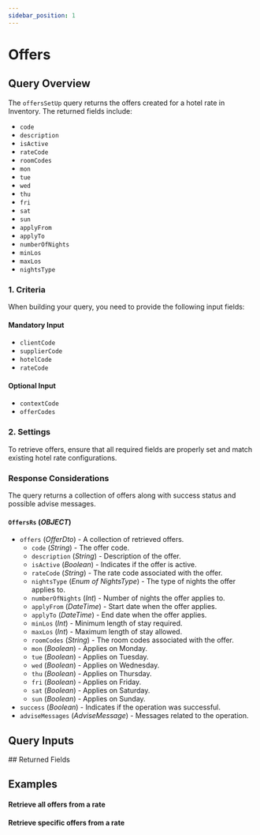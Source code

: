 ```yaml
---
sidebar_position: 1
---
```




# Offers

## Query Overview

The `offersSetUp` query returns the offers created for a hotel rate in Inventory. The returned fields include:

* `code`
* `description`
* `isActive`
* `rateCode`
* `roomCodes`
* `mon`
* `tue`
* `wed`
* `thu`
* `fri`
* `sat`
* `sun`
* `applyFrom`
* `applyTo`
* `numberOfNights`
* `minLos`
* `maxLos`
* `nightsType`

### 1. Criteria

When building your query, you need to provide the following input fields:

#### Mandatory Input
* `clientCode`
* `supplierCode`
* `hotelCode`
* `rateCode`

#### Optional Input
* `contextCode`
* `offerCodes`

### 2. Settings

To retrieve offers, ensure that all required fields are properly set and match existing hotel rate configurations.

### Response Considerations

The query returns a collection of offers along with success status and possible advise messages.

#### `OffersRs` (*OBJECT*)
* `offers` (*OfferDto*) - A collection of retrieved offers.
  * `code` (*String*) - The offer code.
  * `description` (*String*) - Description of the offer.
  * `isActive` (*Boolean*) - Indicates if the offer is active.
  * `rateCode` (*String*) - The rate code associated with the offer.
  * `nightsType` (*Enum of NightsType*) - The type of nights the offer applies to.
  * `numberOfNights` (*Int*) - Number of nights the offer applies to.
  * `applyFrom` (*DateTime*) - Start date when the offer applies.
  * `applyTo` (*DateTime*) - End date when the offer applies.
  * `minLos` (*Int*) - Minimum length of stay required.
  * `maxLos` (*Int*) - Maximum length of stay allowed.
  * `roomCodes` (*String*) - The room codes associated with the offer.
  * `mon` (*Boolean*) - Applies on Monday.
  * `tue` (*Boolean*) - Applies on Tuesday.
  * `wed` (*Boolean*) - Applies on Wednesday.
  * `thu` (*Boolean*) - Applies on Thursday.
  * `fri` (*Boolean*) - Applies on Friday.
  * `sat` (*Boolean*) - Applies on Saturday.
  * `sun` (*Boolean*) - Applies on Sunday.
* `success` (*Boolean*) - Indicates if the operation was successful.
* `adviseMessages` (*AdviseMessage*) - Messages related to the operation.

## Query Inputs

<InventoryOffersSetupFilterInput />
## Returned Fields

<OffersRs />


## Examples

#### Retrieve all offers from a rate

<GraphqlSample query={offersSetUpQuery} variables={offersSetUpVariables} />

#### Retrieve specific offers from a rate

<GraphqlSample query={offersSetUpQuery} variables={offersSetUpByCodesVariables} />